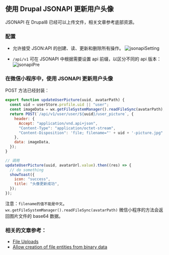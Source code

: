 
<Meta title="Drupal/JSONAPI/更新用户头像" id="user-picture" />

## 使用 Drupal JSONAPI 更新用户头像

JSONAPI 在 Drupal8 已经可以上传文件，相关文章参考底部资源。

### 配置

- 允许接受 JSON:API 的创建、读、更新和删除所有操作。
  ![jsonapiSetting](/assets/storybook/assets/drupal/jsonapi-setting.png)

- `/api/v1` 可在 JSONAPI 中根据需要设置 api 前缀，以区分不同的 api 版本：
  ![jsonapiPre](/assets/storybook/assets/drupal/jsonapi-pre.png)

### 在微信小程序中，使用 JSONAPI 更新用户头像

POST 方法已经封装：

```js
export function updateUserPicture(uuid, avatarPath) {
  const uid = userStore.profile.uid || "user";
  const imageData = wx.getFileSystemManager().readFileSync(avatarPath);
  return POST(`/api/v1/user/user/${uuid}/user_picture`, {
    header: {
      Accept: "application/vnd.api+json",
      "Content-Type": "application/octet-stream",
      "Content-Disposition": 'file; filename="' + uid + '-picture.jpg"',
    },
    data: imageData,
  });
}

// 调用
updateUserPicture(uuid, avatarUrl.value).then((res) => {
  // do something
  showToast({
    icon: "success",
    title: "头像更新成功",
  });
});
```

注意：`filename的值不能是中文`。
`wx.getFileSystemManager().readFileSync(avatarPath)` 微信小程序的方法会返回图片文件的 base64 数据。

### 相关的文章参考：

- [File Uploads](https://www.drupal.org/docs/core-modules-and-themes/core-modules/jsonapi-module/file-uploads)
- [Allow creation of file entities from binary data](https://www.drupal.org/node/3024331)
